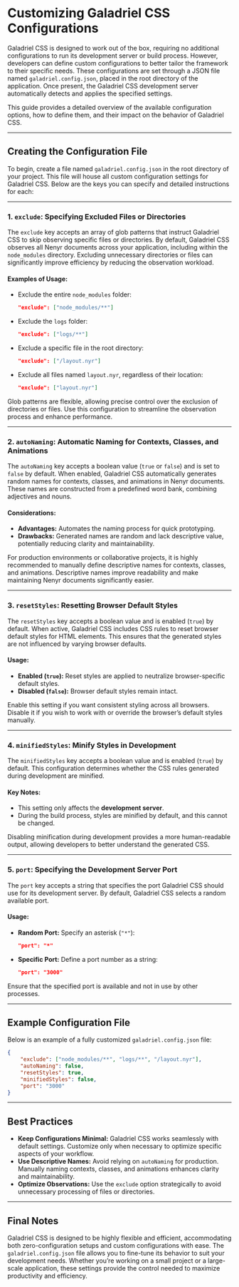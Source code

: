 # Customizing Galadriel CSS Configurations

Galadriel CSS is designed to work out of the box, requiring no additional configurations to run its development server or build process. However, developers can define custom configurations to better tailor the framework to their specific needs. These configurations are set through a JSON file named `galadriel.config.json`, placed in the root directory of the application. Once present, the Galadriel CSS development server automatically detects and applies the specified settings.

This guide provides a detailed overview of the available configuration options, how to define them, and their impact on the behavior of Galadriel CSS.

---

## Creating the Configuration File

To begin, create a file named `galadriel.config.json` in the root directory of your project. This file will house all custom configuration settings for Galadriel CSS. Below are the keys you can specify and detailed instructions for each:

---

### **1. `exclude`: Specifying Excluded Files or Directories**

The `exclude` key accepts an array of glob patterns that instruct Galadriel CSS to skip observing specific files or directories. By default, Galadriel CSS observes all Nenyr documents across your application, including within the `node_modules` directory. Excluding unnecessary directories or files can significantly improve efficiency by reducing the observation workload.

#### **Examples of Usage:**

-   Exclude the entire `node_modules` folder:
    ```json
    "exclude": ["node_modules/**"]
    ```
-   Exclude the `logs` folder:
    ```json
    "exclude": ["logs/**"]
    ```
-   Exclude a specific file in the root directory:
    ```json
    "exclude": ["/layout.nyr"]
    ```
-   Exclude all files named `layout.nyr`, regardless of their location:
    ```json
    "exclude": ["layout.nyr"]
    ```

Glob patterns are flexible, allowing precise control over the exclusion of directories or files. Use this configuration to streamline the observation process and enhance performance.

---

### **2. `autoNaming`: Automatic Naming for Contexts, Classes, and Animations**

The `autoNaming` key accepts a boolean value (`true` or `false`) and is set to `false` by default. When enabled, Galadriel CSS automatically generates random names for contexts, classes, and animations in Nenyr documents. These names are constructed from a predefined word bank, combining adjectives and nouns.

#### **Considerations:**

-   **Advantages:** Automates the naming process for quick prototyping.
-   **Drawbacks:** Generated names are random and lack descriptive value, potentially reducing clarity and maintainability.

For production environments or collaborative projects, it is highly recommended to manually define descriptive names for contexts, classes, and animations. Descriptive names improve readability and make maintaining Nenyr documents significantly easier.

---

### **3. `resetStyles`: Resetting Browser Default Styles**

The `resetStyles` key accepts a boolean value and is enabled (`true`) by default. When active, Galadriel CSS includes CSS rules to reset browser default styles for HTML elements. This ensures that the generated styles are not influenced by varying browser defaults.

#### **Usage:**

-   **Enabled (`true`):** Reset styles are applied to neutralize browser-specific default styles.
-   **Disabled (`false`):** Browser default styles remain intact.

Enable this setting if you want consistent styling across all browsers. Disable it if you wish to work with or override the browser’s default styles manually.

---

### **4. `minifiedStyles`: Minify Styles in Development**

The `minifiedStyles` key accepts a boolean value and is enabled (`true`) by default. This configuration determines whether the CSS rules generated during development are minified.

#### **Key Notes:**

-   This setting only affects the **development server**.
-   During the build process, styles are minified by default, and this cannot be changed.

Disabling minification during development provides a more human-readable output, allowing developers to better understand the generated CSS.

---

### **5. `port`: Specifying the Development Server Port**

The `port` key accepts a string that specifies the port Galadriel CSS should use for its development server. By default, Galadriel CSS selects a random available port.

#### **Usage:**

-   **Random Port:** Specify an asterisk (`"*"`):
    ```json
    "port": "*"
    ```
-   **Specific Port:** Define a port number as a string:
    ```json
    "port": "3000"
    ```

Ensure that the specified port is available and not in use by other processes.

---

## Example Configuration File

Below is an example of a fully customized `galadriel.config.json` file:

```json
{
    "exclude": ["node_modules/**", "logs/**", "/layout.nyr"],
    "autoNaming": false,
    "resetStyles": true,
    "minifiedStyles": false,
    "port": "3000"
}
```

---

## Best Practices

-   **Keep Configurations Minimal:** Galadriel CSS works seamlessly with default settings. Customize only when necessary to optimize specific aspects of your workflow.
-   **Use Descriptive Names:** Avoid relying on `autoNaming` for production. Manually naming contexts, classes, and animations enhances clarity and maintainability.
-   **Optimize Observations:** Use the `exclude` option strategically to avoid unnecessary processing of files or directories.

---

## Final Notes

Galadriel CSS is designed to be highly flexible and efficient, accommodating both zero-configuration setups and custom configurations with ease. The `galadriel.config.json` file allows you to fine-tune its behavior to suit your development needs. Whether you’re working on a small project or a large-scale application, these settings provide the control needed to maximize productivity and efficiency.

